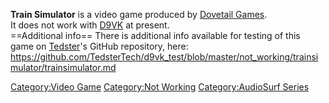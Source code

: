 <strong>Train Simulator</strong> is a video game produced by [[Dovetail Games]].
<br />
It does not work with [[D9VK]] at present.
<br />
==Additional info==
There is additional info available for testing of this game on [[User:Tedster|Tedster]]'s GitHub repository, here:
<br />
https://github.com/TedsterTech/d9vk_test/blob/master/not_working/trainsimulator/trainsimulator.md

[[Category:Video Game]]
[[Category:Not Working]]
[[Category:AudioSurf Series]]
